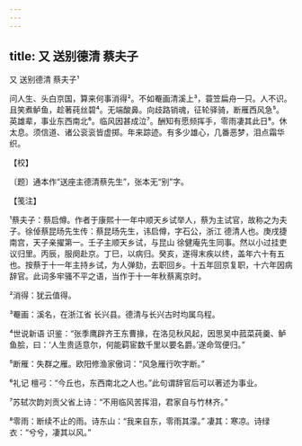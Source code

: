 ```yaml
---
---
---
```

title: 又 送别德清 蔡夫子
---



又 送别德清 蔡夫子¹





问人生、头白京国，算来何事消得²。不如罨画清溪上³，蓑笠扁舟一只。人不识。且笑煮鲈鱼，趁著莼丝碧⁴。无端酸鼻。向歧路销魂，征轮驿骑，断雁西风急⁵。　　英雄辈，事业东西南北⁶。临风因甚成泣⁷。酬知有愿频挥手，零雨凄其此日⁸。休太息。须信道、诸公衮衮皆虚掷。年来踪迹。有多少雄心，几番恶梦，泪点霜华织。





【校】


〔题〕通本作“送座主德清蔡先生”，张本无“别”字。





【笺注】


¹蔡夫子：蔡启僔。作者于康熙十一年中顺天乡试举人，蔡为主试官，故称之为夫子。徐倬蔡昆旸先生传：蔡昆旸先生，讳启僔，字石公，浙江 德清人也。庚戌捷南宫，天子亲擢第一。壬子主顺天乡试，与昆山 徐健庵先生同事。然以小过挂吏议归里。丙辰，服阕赴京。丁巳，以病归。癸亥，遂得末疾以终，盖年六十有五也。按蔡于十一年主持乡试，为人弹劾，去职回乡。十五年回京复职，十六年因病辞官。此词多牢骚不平之语，当作于十一年秋蔡离京时。

²消得：犹云值得。

³罨画：溪名，在浙江省 长兴县。德清与长兴古时均属乌程。

⁴世说新语 识鉴：“张季鹰辟齐王东曹掾，在洛见秋风起，因思吴中菰菜莼羹、鲈鱼脍，曰：‘人生贵适意尔，何能羁宦数千里以要名爵。’遂命驾便归。”

⁵断雁：失群之雁。欧阳修渔家傲词：“风急雁行吹字断。”

⁶礼记 檀弓：“今丘也，东西南北之人也。”此句谓辞官后可以著述为事业。

⁷苏轼次韵刘贡父省上诗：“不用临风苦挥泪，君家自与竹林齐。”

⁸零雨：断续不止的雨。诗东山：“我来自东，零雨其濛。” 凄其：寒凉。诗绿衣：“兮兮，凄其以风。”